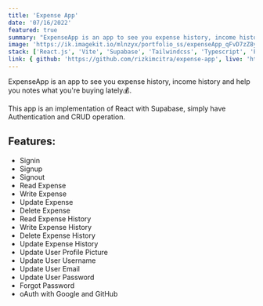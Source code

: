---
title: 'Expense App'
date: '07/16/2022'
featured: true
summary: "ExpenseApp is an app to see you expense history, income history and help you notes what you're buying lately💰"
image: 'https://ik.imagekit.io/mlnzyx/portfolio_ss/expenseApp_qFvD7zZ8y.webp'
stack: ['React.js', 'Vite', 'Supabase', 'Tailwindcss', 'Typescript', 'Framer Motion']
link: { github: 'https://github.com/rizkimcitra/expense-app', live: 'https://expp-tracker.vercel.app/' }
---

ExpenseApp is an app to see you expense history, income history and help you notes what you're buying lately💰.

This app is an implementation of React with Supabase, simply have Authentication and CRUD operation.

## Features:

- Signin
- Signup
- Signout
- Read Expense
- Write Expense
- Update Expense
- Delete Expense
- Read Expense History
- Write Expense History
- Delete Expense History
- Update Expense History
- Update User Profile Picture
- Update User Username
- Update User Email
- Update User Password
- Forgot Password
- oAuth with Google and GitHub
